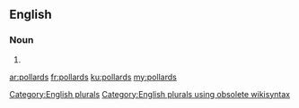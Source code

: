 ==English==

===Noun===
{{head|en}}

# {{plural of|pollard}}

[[Category:English plurals]][[Category:English plurals using obsolete wikisyntax]]

[[ar:pollards]]
[[fr:pollards]]
[[ku:pollards]]
[[my:pollards]]